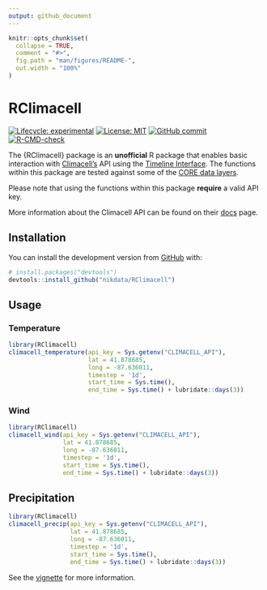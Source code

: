 ```yaml
---
output: github_document
---
```


<!-- README.md is generated from README.Rmd. Please edit that file -->

```r
knitr::opts_chunk$set(
  collapse = TRUE,
  comment = "#>",
  fig.path = "man/figures/README-",
  out.width = "100%"
)
```

# RClimacell

<!-- badges: start -->
[![Lifecycle: experimental](https://img.shields.io/badge/lifecycle-experimental-orange.svg)](https://www.tidyverse.org/lifecycle/#experimental)
[![License: MIT](https://img.shields.io/badge/License-MIT-blue.svg)](https://opensource.org/licenses/MIT)
[![GitHub commit](https://img.shields.io/github/last-commit/nikdata/RClimacell)](https://github.com/nikdata/RClimacell/commit/main)
[![R-CMD-check](https://github.com/nikdata/RClimacell/workflows/R-CMD-check/badge.svg)](https://github.com/nikdata/RClimacell/actions)
<!-- badges: end -->

The {RClimacell} package is an **unofficial** R package that enables basic interaction with [Climacell's](https://www.climacell.co) API using the [Timeline Interface](https://docs.climacell.co/reference/timeline-overview). The functions within this package are tested against some of the [CORE data layers](https://docs.climacell.co/reference/data-layers-core). 

Please note that using the functions within this package **require** a valid API key.

More information about the Climacell API can be found on their [docs](https://docs.climacell.co/reference/api-overview) page.

## Installation

You can install the development version from [GitHub](https://github.com/) with:

``` r
# install.packages("devtools")
devtools::install_github("nikdata/RClimacell")
```

## Usage

### Temperature
```r
library(RClimacell)
climacell_temperature(api_key = Sys.getenv("CLIMACELL_API"),
                      lat = 41.878685,
                      long = -87.636011,
                      timestep = '1d',
                      start_time = Sys.time(),
                      end_time = Sys.time() + lubridate::days(3))

```

### Wind
```r
library(RClimacell)
climacell_wind(api_key = Sys.getenv("CLIMACELL_API"),
               lat = 41.878685,
               long = -87.636011,
               timestep = '1d',
               start_time = Sys.time(),
               end_time = Sys.time() + lubridate::days(3))
```

## Precipitation
```r
library(RClimacell)
climacell_precip(api_key = Sys.getenv("CLIMACELL_API"),
                 lat = 41.878685,
                 long = -87.636011,
                 timestep = '1d',
                 start_time = Sys.time(),
                 end_time = Sys.time() + lubridate::days(3))
```


See the [vignette](https://nikdata.github.io/RClimacell/) for more information.
